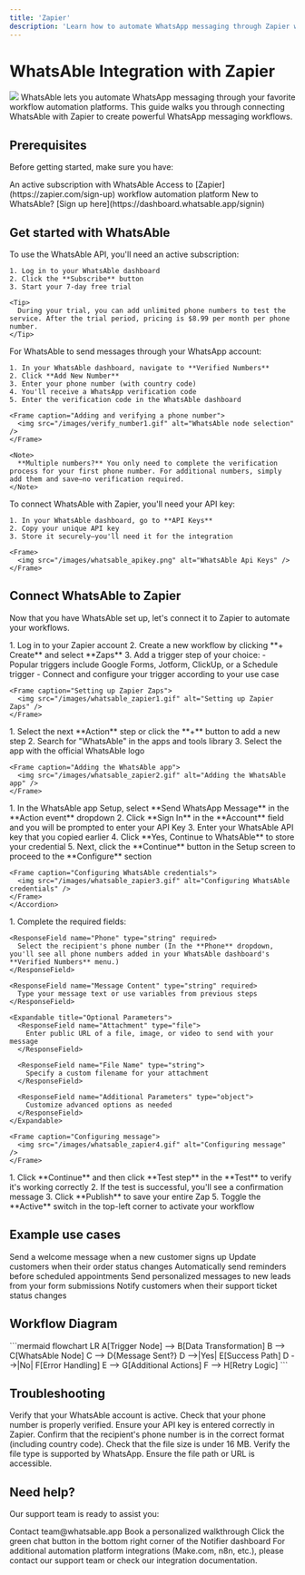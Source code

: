 ```yaml
---
title: 'Zapier'
description: 'Learn how to automate WhatsApp messaging through Zapier with WhatsAble'
---
```


# WhatsAble Integration with Zapier

<Frame caption="Automate your WhatsApp messaging workflows with Zapier and WhatsAble">
  <img src="/images/whatsable_zapier_svg.svg" className="rounded-xl" />
</Frame>

<Info>
  WhatsAble lets you automate WhatsApp messaging through your favorite workflow automation platforms. This guide walks you through connecting WhatsAble with Zapier to create powerful WhatsApp messaging workflows.
</Info>

## Prerequisites

Before getting started, make sure you have:

<CardGroup cols={2}>
  <Card title="WhatsAble Account" icon="user">
    An active subscription with WhatsAble
  </Card>
  <Card title="Zapier" icon="user">
    Access to [Zapier](https://zapier.com/sign-up) workflow automation platform
  </Card>
</CardGroup>

<Tip>
  New to WhatsAble? [Sign up here](https://dashboard.whatsable.app/signin)
</Tip>

## Get started with WhatsAble

<Steps>
  <Step title="Subscribe to WhatsAble">
    To use the WhatsAble API, you'll need an active subscription:
    
    1. Log in to your WhatsAble dashboard
    2. Click the **Subscribe** button
    3. Start your 7-day free trial
    
    <Tip>
      During your trial, you can add unlimited phone numbers to test the service. After the trial period, pricing is $8.99 per month per phone number.
    </Tip>
  </Step>
  
  <Step title="Add and verify your phone number">
    For WhatsAble to send messages through your WhatsApp account:
    
    1. In your WhatsAble dashboard, navigate to **Verified Numbers**
    2. Click **Add New Number**
    3. Enter your phone number (with country code)
    4. You'll receive a WhatsApp verification code
    5. Enter the verification code in the WhatsAble dashboard
    
    <Frame caption="Adding and verifying a phone number">
      <img src="/images/verify_number1.gif" alt="WhatsAble node selection" />
    </Frame>
    
    <Note>
      **Multiple numbers?** You only need to complete the verification process for your first phone number. For additional numbers, simply add them and save—no verification required.
    </Note>
  </Step>
  
  <Step title="Get your API key">
    To connect WhatsAble with Zapier, you'll need your API key:
    
    1. In your WhatsAble dashboard, go to **API Keys**
    2. Copy your unique API key
    3. Store it securely—you'll need it for the integration
    
    <Frame>
      <img src="/images/whatsable_apikey.png" alt="WhatsAble Api Keys" />
    </Frame>
  </Step>
</Steps>

## Connect WhatsAble to Zapier

Now that you have WhatsAble set up, let's connect it to Zapier to automate your workflows.

<Steps>
  <Step title="Set up your Zapier Zaps">
    1. Log in to your Zapier account
    2. Create a new workflow by clicking **+ Create** and select **Zaps**
    3. Add a trigger step of your choice:
       - Popular triggers include Google Forms, Jotform, ClickUp, or a Schedule trigger
       - Connect and configure your trigger according to your use case

    <Frame caption="Setting up Zapier Zaps">
      <img src="/images/whatsable_zapier1.gif" alt="Setting up Zapier Zaps" />
    </Frame>
  </Step>
  
  <Step title="Add the WhatsAble app">
    1. Select the next **Action** step or click the **+** button to add a new step
    2. Search for "WhatsAble" in the apps and tools library
    3. Select the app with the official WhatsAble logo

    <Frame caption="Adding the WhatsAble app">
      <img src="/images/whatsable_zapier2.gif" alt="Adding the WhatsAble app" />
    </Frame>
  </Step>
  
  <Step title="Configure WhatsAble credentials">
    <Accordion title="Credential Setup" defaultOpen>
      1. In the WhatsAble app Setup, select **Send WhatsApp Message** in the **Action event** dropdown
      2. Click **Sign In** in the **Account** field and you will be prompted to enter your API Key
      3. Enter your WhatsAble API key that you copied earlier      
      4. Click **Yes, Continue to WhatsAble** to store your credential
      5. Next, click the **Continue** button in the Setup screen to proceed to the **Configure** section

    <Frame caption="Configuring WhatsAble credentials">
      <img src="/images/whatsable_zapier3.gif" alt="Configuring WhatsAble credentials" />
    </Frame>
    </Accordion>
  </Step>
  
  <Step title="Configure your message">
    1. Complete the required fields:
    
    <ResponseField name="Phone" type="string" required>
      Select the recipient's phone number (In the **Phone** dropdown, you'll see all phone numbers added in your WhatsAble dashboard's **Verified Numbers** menu.)
    </ResponseField>
    
    <ResponseField name="Message Content" type="string" required>
      Type your message text or use variables from previous steps
    </ResponseField>
    
    <Expandable title="Optional Parameters">
      <ResponseField name="Attachment" type="file">
        Enter public URL of a file, image, or video to send with your message
      </ResponseField>
      
      <ResponseField name="File Name" type="string">
        Specify a custom filename for your attachment
      </ResponseField>
      
      <ResponseField name="Additional Parameters" type="object">
        Customize advanced options as needed
      </ResponseField>
    </Expandable>

    <Frame caption="Configuring message">
      <img src="/images/whatsable_zapier4.gif" alt="Configuring message" />
    </Frame>
  </Step>
  
  <Step title="Test and activate your workflow">
    1. Click **Continue** and then click **Test step** in the **Test** to verify it's working correctly
    2. If the test is successful, you'll see a confirmation message
    3. Click **Publish** to save your entire Zap
    5. Toggle the **Active** switch in the top-left corner to activate your workflow
  </Step>
</Steps>

## Example use cases

<CardGroup cols={2}>
  <Card title="Customer Onboarding" icon="user-plus">
    Send a welcome message when a new customer signs up
  </Card>
  
  <Card title="Order Notifications" icon="box-check">
    Update customers when their order status changes
  </Card>
  
  <Card title="Appointment Reminders" icon="calendar">
    Automatically send reminders before scheduled appointments
  </Card>
  
  <Card title="Lead Follow-up" icon="user-check">
    Send personalized messages to new leads from your form submissions
  </Card>
  
  <Card title="Support Ticket Updates" icon="ticket">
    Notify customers when their support ticket status changes
  </Card>
</CardGroup>

## Workflow Diagram

<Frame caption="Sample WhatsAble Zapier Workflow">
  ```mermaid
  flowchart LR
    A[Trigger Node] --> B[Data Transformation]
    B --> C[WhatsAble Node]
    C --> D{Message Sent?}
    D -->|Yes| E[Success Path]
    D -->|No| F[Error Handling]
    E --> G[Additional Actions]
    F --> H[Retry Logic]
  ```
</Frame>

## Troubleshooting

<AccordionGroup>
  <Accordion title="Message not being sent?" icon="circle-exclamation">
    <Steps>
      <Step title="Verify Account Active">
      Verify that your WhatsAble account is active.
      </Step>
      <Step title="Phone Number Verification">
      Check that your phone number is properly verified.
      </Step>
      <Step title="API Key in Zapier">
      Ensure your API key is entered correctly in Zapier.
      </Step>
      <Step title="Recipient Number Format">
      Confirm that the recipient's phone number is in the correct format (including country code).
      </Step>
    </Steps>
  </Accordion>
  
  <Accordion title="File attachments not working?" icon="file-exclamation">
    <Steps>
      <Step title="File Size Limit">
      Check that the file size is under 16 MB.
      </Step>
      <Step title="Supported File Type">
      Verify the file type is supported by WhatsApp.
      </Step>
      <Step title="Accessibility">
      Ensure the file path or URL is accessible.
      </Step>
    </Steps>
  </Accordion>
</AccordionGroup>

## Need help?

Our support team is ready to assist you:

<CardGroup cols={3}>
  <Card title="Email support" icon="envelope" href="mailto:team@whatsable.app">
    Contact team@whatsable.app
  </Card>
  <Card title="Schedule a demo" icon="calendar" href="https://tidycal.com/axelmeta/whatsapp-notifications-by-whatsable">
    Book a personalized walkthrough
  </Card>
  <Card title="Live chat" icon="message-dots" href="">
    Click the green chat button in the bottom right corner of the Notifier dashboard
  </Card>
</CardGroup>

<Info>
  For additional automation platform integrations (Make.com, n8n, etc.), please contact our support team or check our integration documentation.
</Info>
